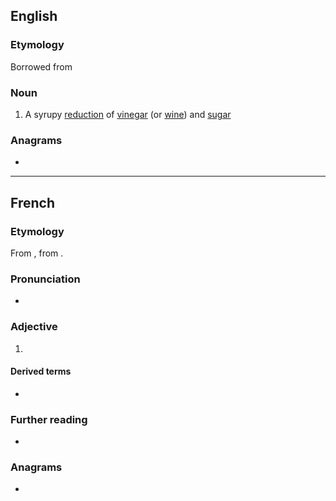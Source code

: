 ==English==
{{wikipedia}}

===Etymology===
Borrowed from {{bor|en|fr|gastrique}}

===Noun===
{{en-noun|~}}

# A syrupy [[reduction]] of [[vinegar]] (or [[wine]]) and [[sugar]]

===Anagrams===
* {{anagrams|en|a=aegiqrstu|ragequits}}

----

==French==

===Etymology===
From {{bor|fr|NL.|gastricus}}, from {{der|fr|grc|γαστήρ|γαστήρ, γαστρός|t=stomach}}.

===Pronunciation===
* {{IPA|/ɡastʁik/|lang=fr}}

===Adjective===
{{fr-adj}}

# {{l|en|gastric}}

====Derived terms====
* {{l|fr|gastricité}}

===Further reading===
* {{R:TLFi}}

===Anagrams===
* {{l|fr|tragiques}}